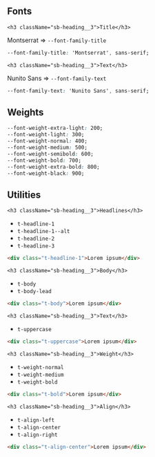 
<Meta title="2 Styling / 2.1 Typography" />

<div className="sb-section">
    <h2 className="sb-heading__2" id="fonts">Fonts</h2>

    <h3 className="sb-heading__3">Title</h3>

Montserrat => `--font-family-title`

```css
--font-family-title: 'Montserrat', sans-serif;
```

    <h3 className="sb-heading__3">Text</h3>

Nunito Sans => `--font-family-text`

```css
--font-family-text: 'Nunito Sans', sans-serif;
```

</div>

<div className="sb-section">
    <h2 className="sb-heading__2" id="weights">Weights</h2>
    
```css
--font-weight-extra-light: 200;
--font-weight-light: 300;
--font-weight-normal: 400;
--font-weight-medium: 500;
--font-weight-semibold: 600;
--font-weight-bold: 700;
--font-weight-extra-bold: 800;
--font-weight-black: 900;
```

</div>

<div className="sb-section">
    <h2 className="sb-heading__2" id="utilities">Utilities</h2>

    <h3 className="sb-heading__3">Headlines</h3>

- `t-headline-1`
- `t-headline-1--alt`
- `t-headline-2`
- `t-headline-3`

```html
<div class="t-headline-1">Lorem ipsum</div>
```

    <h3 className="sb-heading__3">Body</h3>

- `t-body`
- `t-body-lead`

```html
<div class="t-body">Lorem ipsum</div>
```

    <h3 className="sb-heading__3">Text</h3>

- `t-uppercase`

```html
<div class="t-uppercase">Lorem ipsum</div>
```

    <h3 className="sb-heading__3">Weight</h3>

- `t-weight-normal`
- `t-weight-medium`
- `t-weight-bold`

```html
<div class="t-bold">Lorem ipsum</div>
```

    <h3 className="sb-heading__3">Align</h3>

- `t-align-left`
- `t-align-center`
- `t-align-right`

```html
<div class="t-align-center">Lorem ipsum</div>
```

</div>
